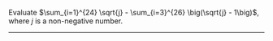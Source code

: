 Evaluate $\sum_{i=1}^{24} \sqrt{j} - \sum_{i=3}^{26} \big(\sqrt{j} - 1\big)$, where $j$ is a non-negative number.

-------------
